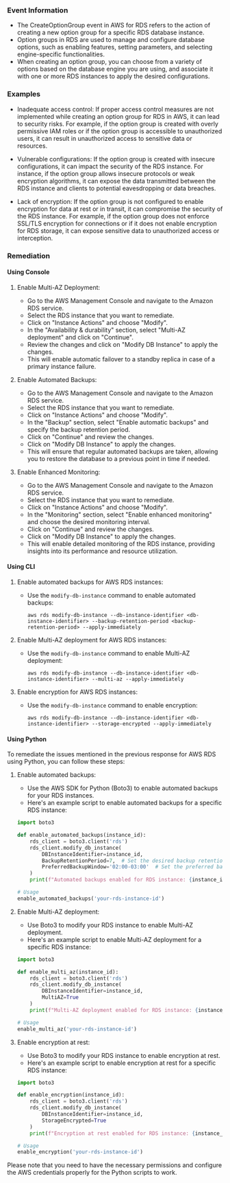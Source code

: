 
### Event Information

- The CreateOptionGroup event in AWS for RDS refers to the action of creating a new option group for a specific RDS database instance.
- Option groups in RDS are used to manage and configure database options, such as enabling features, setting parameters, and selecting engine-specific functionalities.
- When creating an option group, you can choose from a variety of options based on the database engine you are using, and associate it with one or more RDS instances to apply the desired configurations.


### Examples

- Inadequate access control: If proper access control measures are not implemented while creating an option group for RDS in AWS, it can lead to security risks. For example, if the option group is created with overly permissive IAM roles or if the option group is accessible to unauthorized users, it can result in unauthorized access to sensitive data or resources.

- Vulnerable configurations: If the option group is created with insecure configurations, it can impact the security of the RDS instance. For instance, if the option group allows insecure protocols or weak encryption algorithms, it can expose the data transmitted between the RDS instance and clients to potential eavesdropping or data breaches.

- Lack of encryption: If the option group is not configured to enable encryption for data at rest or in transit, it can compromise the security of the RDS instance. For example, if the option group does not enforce SSL/TLS encryption for connections or if it does not enable encryption for RDS storage, it can expose sensitive data to unauthorized access or interception.

### Remediation

#### Using Console

1. Enable Multi-AZ Deployment: 
   - Go to the AWS Management Console and navigate to the Amazon RDS service.
   - Select the RDS instance that you want to remediate.
   - Click on "Instance Actions" and choose "Modify".
   - In the "Availability & durability" section, select "Multi-AZ deployment" and click on "Continue".
   - Review the changes and click on "Modify DB Instance" to apply the changes.
   - This will enable automatic failover to a standby replica in case of a primary instance failure.

2. Enable Automated Backups: 
   - Go to the AWS Management Console and navigate to the Amazon RDS service.
   - Select the RDS instance that you want to remediate.
   - Click on "Instance Actions" and choose "Modify".
   - In the "Backup" section, select "Enable automatic backups" and specify the backup retention period.
   - Click on "Continue" and review the changes.
   - Click on "Modify DB Instance" to apply the changes.
   - This will ensure that regular automated backups are taken, allowing you to restore the database to a previous point in time if needed.

3. Enable Enhanced Monitoring: 
   - Go to the AWS Management Console and navigate to the Amazon RDS service.
   - Select the RDS instance that you want to remediate.
   - Click on "Instance Actions" and choose "Modify".
   - In the "Monitoring" section, select "Enable enhanced monitoring" and choose the desired monitoring interval.
   - Click on "Continue" and review the changes.
   - Click on "Modify DB Instance" to apply the changes.
   - This will enable detailed monitoring of the RDS instance, providing insights into its performance and resource utilization.

#### Using CLI

1. Enable automated backups for AWS RDS instances:
   - Use the `modify-db-instance` command to enable automated backups:
     ```
     aws rds modify-db-instance --db-instance-identifier <db-instance-identifier> --backup-retention-period <backup-retention-period> --apply-immediately
     ```

2. Enable Multi-AZ deployment for AWS RDS instances:
   - Use the `modify-db-instance` command to enable Multi-AZ deployment:
     ```
     aws rds modify-db-instance --db-instance-identifier <db-instance-identifier> --multi-az --apply-immediately
     ```

3. Enable encryption for AWS RDS instances:
   - Use the `modify-db-instance` command to enable encryption:
     ```
     aws rds modify-db-instance --db-instance-identifier <db-instance-identifier> --storage-encrypted --apply-immediately
     ```

#### Using Python

To remediate the issues mentioned in the previous response for AWS RDS using Python, you can follow these steps:

1. Enable automated backups:
   - Use the AWS SDK for Python (Boto3) to enable automated backups for your RDS instances.
   - Here's an example script to enable automated backups for a specific RDS instance:

   ```python
   import boto3

   def enable_automated_backups(instance_id):
       rds_client = boto3.client('rds')
       rds_client.modify_db_instance(
           DBInstanceIdentifier=instance_id,
           BackupRetentionPeriod=7,  # Set the desired backup retention period in days
           PreferredBackupWindow='02:00-03:00'  # Set the preferred backup window
       )
       print(f"Automated backups enabled for RDS instance: {instance_id}")

   # Usage
   enable_automated_backups('your-rds-instance-id')
   ```

2. Enable Multi-AZ deployment:
   - Use Boto3 to modify your RDS instance to enable Multi-AZ deployment.
   - Here's an example script to enable Multi-AZ deployment for a specific RDS instance:

   ```python
   import boto3

   def enable_multi_az(instance_id):
       rds_client = boto3.client('rds')
       rds_client.modify_db_instance(
           DBInstanceIdentifier=instance_id,
           MultiAZ=True
       )
       print(f"Multi-AZ deployment enabled for RDS instance: {instance_id}")

   # Usage
   enable_multi_az('your-rds-instance-id')
   ```

3. Enable encryption at rest:
   - Use Boto3 to modify your RDS instance to enable encryption at rest.
   - Here's an example script to enable encryption at rest for a specific RDS instance:

   ```python
   import boto3

   def enable_encryption(instance_id):
       rds_client = boto3.client('rds')
       rds_client.modify_db_instance(
           DBInstanceIdentifier=instance_id,
           StorageEncrypted=True
       )
       print(f"Encryption at rest enabled for RDS instance: {instance_id}")

   # Usage
   enable_encryption('your-rds-instance-id')
   ```

Please note that you need to have the necessary permissions and configure the AWS credentials properly for the Python scripts to work.

